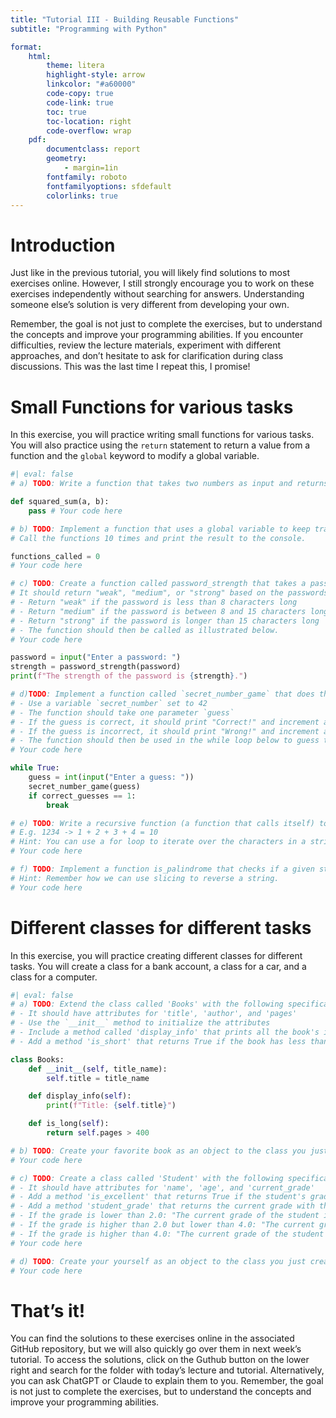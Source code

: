 ```yaml
---
title: "Tutorial III - Building Reusable Functions"
subtitle: "Programming with Python"

format:
    html:
        theme: litera
        highlight-style: arrow
        linkcolor: "#a60000"
        code-copy: true
        code-link: true
        toc: true
        toc-location: right
        code-overflow: wrap
    pdf: 
        documentclass: report
        geometry:
            - margin=1in
        fontfamily: roboto
        fontfamilyoptions: sfdefault
        colorlinks: true
---
```


# Introduction
Just like in the previous tutorial, you will likely find solutions to most exercises online. However, I still strongly encourage you to work on these exercises independently without searching for answers. Understanding someone else's solution is very different from developing your own.

Remember, the goal is not just to complete the exercises, but to understand the concepts and improve your programming abilities. If you encounter difficulties, review the lecture materials, experiment with different approaches, and don't hesitate to ask for clarification during class discussions. This was the last time I repeat this, I promise!

# Small Functions for various tasks
In this exercise, you will practice writing small functions for various tasks. You will also practice using the `return` statement to return a value from a function and the `global` keyword to modify a global variable.

```python
#| eval: false
# a) TODO: Write a function that takes two numbers as input and returns their squared sum.

def squared_sum(a, b):
    pass # Your code here

# b) TODO: Implement a function that uses a global variable to keep track of how many times it has been called.
# Call the functions 10 times and print the result to the console.

functions_called = 0
# Your code here

# c) TODO: Create a function called password_strength that takes a password as input. 
# It should return "weak", "medium", or "strong" based on the passwords length with the following criteria:
# - Return "weak" if the password is less than 8 characters long
# - Return "medium" if the password is between 8 and 15 characters long
# - Return "strong" if the password is longer than 15 characters long
# - The function should then be called as illustrated below.
# Your code here

password = input("Enter a password: ")
strength = password_strength(password)
print(f"The strength of the password is {strength}.")

# d)TODO: Implement a function called `secret_number_game` that does the following:
# - Use a variable `secret_number` set to 42
# - The function should take one parameter `guess`
# - If the guess is correct, it should print "Correct!" and increment a global counter `correct_guesses`
# - If the guess is incorrect, it should print "Wrong!" and increment a global counter `wrong_guesses`
# - The function should then be used in the while loop below to guess the secret number.
# Your code here

while True:
    guess = int(input("Enter a guess: "))
    secret_number_game(guess)
    if correct_guesses == 1:
        break

# e) TODO: Write a recursive function (a function that calls itself) to calculate the sum of digits of a positive integer.
# E.g. 1234 -> 1 + 2 + 3 + 4 = 10
# Hint: You can use a for loop to iterate over the characters in a string and convert them to integers.
# Your code here

# f) TODO: Implement a function is_palindrome that checks if a given string is a palindrome (reads the same forwards and backwards).
# Hint: Remember how we can use slicing to reverse a string.
# Your code here

```

# Different classes for different tasks
In this exercise, you will practice creating different classes for different tasks. You will create a class for a bank account, a class for a car, and a class for a computer.

```python
#| eval: false
# a) TODO: Extend the class called 'Books' with the following specifications:
# - It should have attributes for 'title', 'author', and 'pages'
# - Use the `__init__` method to initialize the attributes
# - Include a method called 'display_info' that prints all the book's information
# - Add a method 'is_short' that returns True if the book has less than 100 pages, False otherwise

class Books:
    def __init__(self, title_name):
        self.title = title_name

    def display_info(self):
        print(f"Title: {self.title}")

    def is_long(self):
        return self.pages > 400

# b) TODO: Create your favorite book as an object to the class you just created. Check if it is a long book.
# Your code here

# c) TODO: Create a class called 'Student' with the following specifications:
# - It should have attributes for 'name', 'age', and 'current_grade'
# - Add a method 'is_excellent' that returns True if the student's grade is lower than 2.0
# - Add a method 'student_grade' that returns the current grade with the following printed statement: 
# - If the grade is lower than 2.0: "The current grade of the student is: <grade>. This is a fantastic grade."
# - If the grade is higher than 2.0 but lower than 4.0: "The current grade of the student is: <grade>. This is still a fantastic grade.
# - If the grade is higher than 4.0: "The current grade of the student is: <grade>. This is a not so fantastic grade..."
# Your code here

# d) TODO: Create your yourself as an object to the class you just created. Check if you are excellent and print your grade.
# Your code here

```

# That's it!
You can find the solutions to these exercises online in the associated GitHub repository, but we will also quickly go over them in next week's tutorial. To access the solutions, click on the Guthub button on the lower right and search for the folder with today's lecture and tutorial. Alternatively, you can ask ChatGPT or Claude to explain them to you. Remember, the goal is not just to complete the exercises, but to understand the concepts and improve your programming abilities.